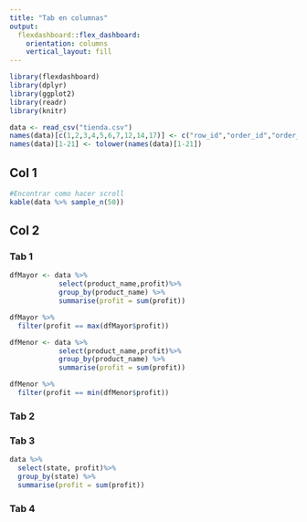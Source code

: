 ```yaml
---
title: "Tab en columnas"
output: 
  flexdashboard::flex_dashboard:
    orientation: columns
    vertical_layout: fill
---
```


```r
library(flexdashboard)
library(dplyr)
library(ggplot2)
library(readr)
library(knitr)
```

```r
data <- read_csv("tienda.csv")
names(data)[c(1,2,3,4,5,6,7,12,14,17)] <- c("row_id","order_id","order_date","ship_date","ship_mode","customer_id","customer_name","postal_code","product_id","product_name")
names(data)[1-21] <- tolower(names(data)[1-21])
```


Col 1
-----------------------

```r
#Encontrar como hacer scroll
kable(data %>% sample_n(50))
```

Col 2 {.tabset}
-----------------------

### Tab 1

```r
dfMayor <- data %>% 
            select(product_name,profit)%>%
            group_by(product_name) %>%
            summarise(profit = sum(profit))

dfMayor %>%
  filter(profit == max(dfMayor$profit))

```

```r
dfMenor <- data %>% 
            select(product_name,profit)%>%
            group_by(product_name) %>%
            summarise(profit = sum(profit))

dfMenor %>%
  filter(profit == min(dfMenor$profit))
```



### Tab 2


### Tab 3
```r
data %>%
  select(state, profit)%>%
  group_by(state) %>%
  summarise(profit = sum(profit))
```


### Tab 4